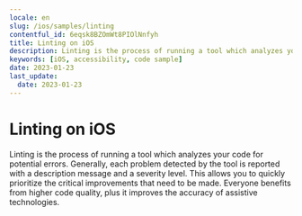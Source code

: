 ```yaml
---
locale: en
slug: /ios/samples/linting
contentful_id: 6eqsk8BZOmWt8PIOlNnfyh
title: Linting on iOS
description: Linting is the process of running a tool which analyzes your code for potential errors.
keywords: [iOS, accessibility, code sample]
date: 2023-01-23
last_update:
  date: 2023-01-23
---
```


# Linting on iOS

Linting is the process of running a tool which analyzes your code for potential errors. Generally, each problem detected by the tool is reported with a description message and a severity level. This allows you to quickly prioritize the critical improvements that need to be made. Everyone benefits from higher code quality, plus it improves the accuracy of assistive technologies.

<CodeSample id="linting" framework="ios" locale="en"/>
